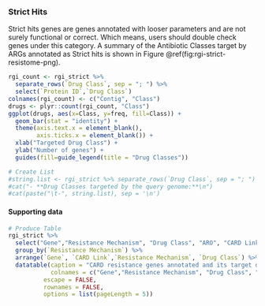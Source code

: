 ### Strict Hits

Strict hits genes are genes annotated with looser parameters and are not surely functional or correct. Which means, users should double check genes under this category. A summary of the Antibiotic Classes target by ARGs annotated as Strict hits is shown in Figure \@ref(fig:rgi-strict-resistome-png).

```r
rgi_count <- rgi_strict %>%
  separate_rows(`Drug Class`, sep = "; ") %>%
  select(`Protein ID`,`Drug Class`)
colnames(rgi_count) <- c("Contig", "Class")
drugs <- plyr::count(rgi_count, "Class")
ggplot(drugs, aes(x=Class, y=freq, fill=Class)) +
  geom_bar(stat = "identity") +
  theme(axis.text.x = element_blank(),
        axis.ticks.x = element_blank()) +
  xlab("Targeted Drug Class") +
  ylab("Number of genes") +
  guides(fill=guide_legend(title = "Drug Classes"))
```

```r
# Create List
#string.list <- rgi_strict %>% separate_rows(`Drug Class`, sep = "; ") %>% pull(`Drug Class`) %>% sort() %>% unique()
#cat("- **Drug Classes targeted by the query genome:**\n")
#cat(paste("\t-", string.list), sep = '\n')
```

#### Supporting data

```r
# Produce Table
rgi_strict %>%
  select("Gene","Resistance Mechanism", "Drug Class", "ARO", "CARD Link", "Query Protein Coordinates", "Description") %>%
  group_by(`Resistance Mechanism`) %>%
  arrange(`Gene`, `CARD Link`,`Resistance Mechanism`, `Drug Class`) %>%
  datatable(caption = "CARD resistance genes annotated and its target drug classes",
            colnames = c("Gene","Resistance Mechanism", "Drug Class", "ARO", "CARD Link", "Genome Coordinates", "Description"),
          escape = FALSE,
          rownames = FALSE,
          options = list(pageLength = 5))
```